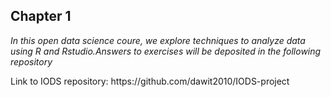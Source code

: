 
## Chapter 1

*In this open data science coure, we explore techniques to analyze data using R and Rstudio.Answers to exercises will be deposited in the following repository*



Link to IODS repository: https://github.com/dawit2010/IODS-project